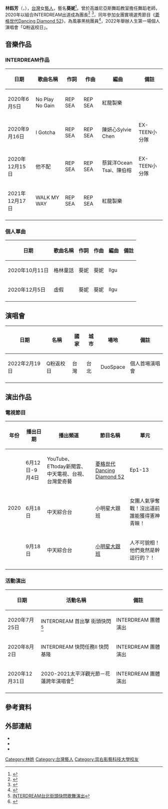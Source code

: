 {{藝人
| 姓名 =林鈺芳
| 類型 = 女藝人
| 圖片 = 
| 圖片尺寸 = 
| 本名 =
| 羅馬拼音 =
| 英文名 =Queenie
| 國籍 = {{ROC}}
| 出生日期 = {{Birth_date_and_age|1998|5|29}}
| 出生地點 = {{TWN}}[[高雄市|高雄市]]
| 教育程度 =[[中華藝校|中華藝校]]<br>[[崇右影藝科技大學|崇右影藝科技大學]]
| 音樂類型 = [[華語流行音樂|華語流行音樂]]
| 職業 = [[歌手|歌手]]
| 語言 = [[中華民國國語|國語]]、[[英語|英語]]
| 活躍年代 = 2020年至今
| 唱片公司 = 
| 經紀公司 =Dream Dealer Entertainment
| 網站 = 
| 音樂專輯 = 
| 相關團體 = INTERDREAM
| imdb = 
}}
'''林鈺芳'''（{{lang-en|'''Queenie'''}}，{{bd|1998年|5月29日||}}），[[台灣|台灣]]女[[藝人|藝人]]，藝名'''葵妮'''<ref>{{cite news |author1=蘇士亨 |title=新世代唱跳女團MV筆仙入鏡 靈異體質團員眼尾閃白影 |url=https://www.chinatimes.com/realtimenews/20200605003223-260404?chdtv |accessdate=2021-01-31 |work=中時新聞網 |date=2020-06-05 |archive-date=2021-02-04 |archive-url=https://web.archive.org/web/20210204184332/https://www.chinatimes.com/realtimenews/20200605003223-260404?chdtv |dead-url=no }}</ref>。曾於高雄尼亞斯舞蹈教室擔任舞蹈老師，2020年以組合INTERDREAM出道成為團長<ref>{{cite news |author1=鄭宜芬 |title=DD52 新女團團長參加選秀 讚歎導師楊丞琳嚴以律己 |url=https://www.epochtimes.com/b5/20/6/23/n12206726.htm |accessdate=2020-12-30 |work=大紀元 |date=2020-06-23 |archive-date=2021-01-09 |archive-url=https://web.archive.org/web/20210109123912/https://www.epochtimes.com/b5/20/6/23/n12206726.htm |dead-url=no }}</ref>
<ref>{{cite news |author1=翁子涵 |title=女團INTERDREAM自揭瘋狂史...期許成新一代S.H.E！ |url=https://star.ettoday.net/news/1744905#ixzz6i5g0lbmF |accessdate=2020-12-30 |work=ETtoday新聞雲 |date=2020-06-23 |archive-date=2021-01-09 |archive-url=https://web.archive.org/web/20210109081235/https://star.ettoday.net/news/1744905#ixzz6i5g0lbmF |dead-url=no }}</ref>，同年參加女團實境選秀節目《[[菱格世代Dancing_Diamond_52|菱格世代Dancing Diamond 52]]》，為風暴黑桃團員<ref>{{cite news |author1=蔡琛儀 |title=INTERDREAM隊長葵妮參戰《DD52》　爆有靈異體質：眼角都看得到 |url=https://star.ettoday.net/news/1731088#ixzz6i5ffMW8N |accessdate=2020-12-30 |work=ETtoday新聞雲 |date=2020-06-05 |archive-date=2021-01-06 |archive-url=https://web.archive.org/web/20210106222936/https://star.ettoday.net/news/1731088#ixzz6i5ffMW8N |dead-url=no }}</ref>，2022年舉辦人生第一場個人演唱會「Q粉返校日」。

==音樂作品==
===INTERDREAM作品===
{|class="wikitable" style="font-size:medium;text-align:center;"
!日期||歌曲名稱||作詞||作曲||編曲||備註
|-
|2020年6月5日
|No Play No Gain
|REP SEA
|REP SEA
|紅龍製樂
|
|-
|2020年9月16日
|I Gotcha
|REP SEA
|REP SEA
|陳妍心Sylvie Chen
|EX-TEEN小分隊
|-
|2020年12月15日
|他不配
|REP SEA
|REP SEA
|蔡巽洋Ocean Tsai、陳伯榕
|EX-TEEN小分隊
|-
|2021年12月17日
|WALK MY WAY
|REP SEA
|REP SEA
|紅龍製樂
|
|-
|}

===個人單曲===
{|class="wikitable" style="font-size:medium;text-align:center;"
!日期||歌曲名稱||作詞||作曲||編曲||備註
|-
|2020年10月11日
|格林童話 
|葵妮
|葵妮
|Ilgu
|
|-
|2020年12月5日
|虛假
|葵妮
|葵妮
|Ilgu
|
|-
|}

==演唱會==
{|class="wikitable" style="font-size:medium;text-align:center;"
!日期||名稱||國家||城市||場地||備註
|-
|2022年2月19日
|Q粉返校日
|台灣
|台北
|DuoSpace
|個人首場演唱會
|-
|}

== 演出作品 ==
===電視節目===
{| class="wikitable" 
!年份
!播出日期
!播出頻道
!節目名稱
!單元
|-
| rowspan="3" |2020
|6月12日-9月4日
|YouTube、ETtoday新聞雲、中天電視、台視、台灣愛奇藝
|[[菱格世代Dancing_Diamond_52|菱格世代Dancing Diamond 52]]
|Ep1-13
|-
|6月18日
|中天綜合台
|小明星大跟班
|女團人氣爭奪戰！沒出道前誰能獲得憲神青睞！
|-
|9月18日
|中天綜合台
|[[小明星大跟班|小明星大跟班]]
|人不可貌相！他們竟然是幹這行的？！
|-
|}
===活動演出===
{| class="wikitable" 
!日期
!活動名稱
!備註
|-
|2020年7月25日
|INTERDREAM 首出擊 街頭快閃 <ref>[https://www.youtube.com/watch?v=aHg8It8ce_k&t=1s&ab_channel=DreamDealer INTERDREAM台北街頭快閃歌舞演出]</ref>
|INTERDREAM 團體演出
|-
|2020年8月2日
|INTERDREAM 快閃任務II 快閃基隆
|INTERDREAM 團體演出
|-
| 2020年12月31日
| 2020-2021太平洋觀光節－花蓮跨年演唱會<ref>{{Cite web |url=https://tour-hualien.hl.gov.tw/event/fall/51 |title=2020-2021太平洋觀光節－花蓮跨年演唱會 |access-date=2021-01-07 |archive-date=2021-02-26 |archive-url=https://web.archive.org/web/20210226044541/https://tour-hualien.hl.gov.tw/event/fall/51 |dead-url=no }}</ref>
|INTERDREAM 團體演出
|-
|}

== 參考資料 ==
{{Reflist|2}}

==外部連結==
*{{facebook|kwairhope|葵妮}}
*{{instagram|queenie_real|葵妮}}
*{{YouTube|channel=UC7GwoSsGSEtGoIYNH_W5jVg}}

[[Category:林姓|Category:林姓]]
[[Category:台灣藝人|Category:台灣藝人]]
[[Category:崇右影藝科技大學校友|Category:崇右影藝科技大學校友]]